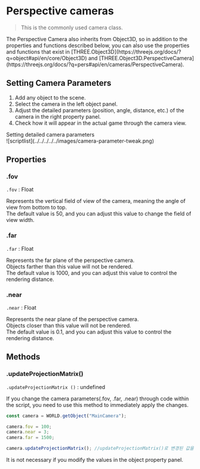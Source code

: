 
# Perspective cameras

> This is the commonly used camera class.

<Callout type="info">
The Perspective Camera also inherits from Object3D, so in addition to the properties and functions described below, you can also use the properties and functions that exist in [THREE.Object3D](https://threejs.org/docs/?q=object#api/en/core/Object3D) and [THREE.Object3D.PerspectiveCamera](https://threejs.org/docs/?q=pers#api/en/cameras/PerspectiveCamera).
</Callout>

## Setting Camera Parameters

1. Add any object to the scene.  
2. Select the camera in the left object panel.  
3. Adjust the detailed parameters (position, angle, distance, etc.) of the camera in the right property panel.  
4. Check how it will appear in the actual game through the camera view.  

<Callout type="info">
    Setting detailed camera parameters    
    <br/>
    ![scriptlist](../../../../../images/camera-parameter-tweak.png)
</Callout>

## Properties

### .fov

`.fov` : Float

Represents the vertical field of view of the camera, meaning the angle of view from bottom to top.  
The default value is 50, and you can adjust this value to change the field of view width.

### .far

`.far` : Float

Represents the far plane of the perspective camera.  
Objects farther than this value will not be rendered.  
The default value is 1000, and you can adjust this value to control the rendering distance.

### .near

`.near` : Float

Represents the near plane of the perspective camera.  
Objects closer than this value will not be rendered.  
The default value is 0.1, and you can adjust this value to control the rendering distance.

## Methods

### .updateProjectionMatrix()

`.updateProjectionMatrix ()` : undefined

If you change the camera parameters(.fov, .far, .near) through code within the script, you need to use this method to immediately apply the changes.

```js copy filename="example"
const camera = WORLD.getObject("MainCamera");

camera.fov = 100;
camera.near = 3;
camera.far = 1500;

camera.updateProjectionMatrix(); //updateProjectionMatrix()로 변경된 값을 업데이트
```

<Callout type="warning">
    It is not necessary if you modify the values in the object property panel.  
</Callout>

